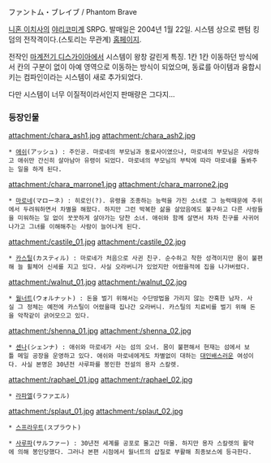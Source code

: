 ファントム・ブレイブ / Phantom Brave

[[니혼 이치]]사의 [[야리코미]]계 SRPG. 발매일은 2004년 1월 22일. 시스템 상으로 팬텀 킹덤의 전작격이다.(스토리는 무관계) [http://nippon1.jp/consumer/phantom_brave/index.html 홈페이지].

전작인 [[마계전기 디스가이아]]에서 시스템이 왕창 갈린게 특징. 1칸 1칸 이동하던 방식에서 칸의 구분이 없이 아예 영역으로 이동하는 방식이 되었으며, 동료를 아이템과 융합시키는 컴파인이라는 시스템이 새로 추가되었다.

다만 시스템이 너무 이질적이라서인지 판매량은 그다지...

=== 등장인물 ===
attachment:/chara_ash1.jpg attachment:/chara_ash2.jpg
 * [[애쉬]](アッシュ) : 주인공. 마로네의 부모님과 동료사이였으나, 마로네의 부모님은 사망하고 애쉬만 간신히 살아남아 유령이 되었다. 마로네의 부모님의 부탁에 따라 마로네를 돌봐주는 일을 하게 된다.

attachment:/chara_marrone1.jpg attachment:/chara_marrone2.jpg
 * [[마로네]](マローネ) : 히로인(?). 유령을 조종하는 능력을 가진 소녀로 그 능력때문에 주위에서 두려워하면서 차별을 해왔다. 하지만 그런 박복한 삶을 살았음에도 불구하고 다른 사람들을 미워하는 일 없이 꿋꿋하게 살아가는 당찬 소녀. 애쉬와 함께 살면서 차차 친구를 사귀어나가고 그녀를 이해해주는 사람이 늘어나게 된다.  

attachment:/castile_01.jpg attachment:/castile_02.jpg ﻿
 * [[카스틸]](カスティル) : 마로네가 처음으로 사귄 친구. 순수하고 착한 성격이지만 몸이 불편해 늘 휠체어 신세를 지고 있다. 사실 오라버니가 있었지만 어렸을적에 집을 나가버렸다.

attachment:/walnut_01.jpg attachment:/walnut_02.jpg
 * [[월너트]](ウォルナット) : 돈을 벌기 위해서는 수단방법을 가리지 않는 잔혹한 남자. 사실 그 정체는 예전에 카스틸이 어렸을때 집나간 오라버니. 카스틸의 치료비를 벌기 위해 돈을 악착같이 긁어모으고 있다.

attachment:/shenna_01.jpg attachment:/shenna_02.jpg
 * [[셴나]](シェンナ) : 애쉬와 마로네가 사는 섬의 오너. 몸이 불편해서 현재는 섬에서 보틀 메일 공장을 운영하고 있다. 애쉬와 마로네에게도 차별없이 대하는 [[대인배]]스러운 여성이다. 사실 본명은 30년전 사루파를 봉인한 전설의 용자 스칼렛.

attachment:/raphael_01.jpg attachment:/raphael_02.jpg
 * [[라파엘]](ラファエル) 

attachment:/splaut_01.jpg attachment:/splaut_02.jpg
 * [[스프라우트]](スプラウト) 

 * [[사루파]](サルファー) : 30년전 세계를 공포로 몰고간 마물. 하지만 용자 스칼렛의 활약에 의해 봉인당했다. 그러나 본편 시점에서 월너트의 삽질로 부활해 최종보스에 등극한다.
